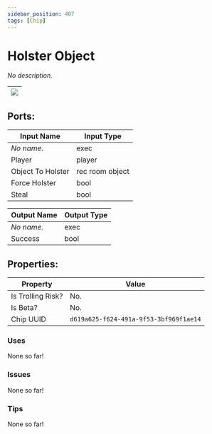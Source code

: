 ```yaml
---
sidebar_position: 407
tags: [Chip]
---
```


# Holster Object


*No description.*

| ![](https://images-ext-2.discordapp.net/external/MPmIaQzlEPmgGWlgi-WxBBXt0Bjv_zWPkg1y1f_sy3s/https/www.recroomcircuits.com/image/circuit/absolute-value?width=206&height=108) |
|-----|

## Ports:

| Input Name | Input Type |
|-----------|-----------|
| *No name.* | exec |
| Player | player |
| Object To Holster | rec room object |
| Force Holster | bool |
| Steal | bool |

| Output Name | Output Type |
|-----------|-----------|
| *No name.* | exec |
| Success | bool |

## Properties:

| Property  | Value |
|-------------------|-----------|
| Is Trolling Risk? | No. |
| Is Beta? | No. |
| Chip UUID | `d619a625-f624-491a-9f53-3bf969f1ae14` |

### Uses
None so far!

### Issues
None so far!

### Tips
None so far!
